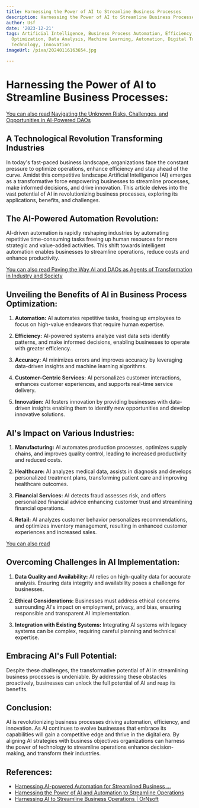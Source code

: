 ```yaml
---
title: Harnessing the Power of AI to Streamline Business Processes
description: Harnessing the Power of AI to Streamline Business Processes
author: Usf
date: '2023-12-21'
tags: Artificial Intelligence, Business Process Automation, Efficiency, Productivity,
  Optimization, Data Analysis, Machine Learning, Automation, Digital Transformation,
  Technology, Innovation
imageUrl: /pixa/20240116163654.jpg

---
```

# Harnessing the Power  of  AI to Streamline Business Processes:
[You can also read Navigating the Unknown Risks, Challenges, and Opportunities in AI-Powered DAOs](Navigating%20the%20Unknown%20Risks%2C%20Challenges%2C%20and%20Opportunities%20in%20AI-Powered%20DAOs)


## A Technological Revolution Transforming Industries

In today's fast-paced business landscape, organizations face  the constant pressure to optimize operations,  enhance efficiency and stay  ahead of the curve. Amidst this competitive landscape Artificial Intelligence (AI) emerges as a transformative force empowering businesses to  streamline processes, make  informed decisions, and drive innovation. This article delves into the vast  potential of AI in revolutionizing business processes, exploring its applications, benefits, and challenges.

## The  AI-Powered Automation Revolution:

AI-driven automation is  rapidly reshaping industries by automating repetitive time-consuming tasks freeing up human resources for more strategic and value-added activities. This shift towards intelligent automation enables businesses to streamline operations, reduce costs and enhance productivity.

[You can also read Paving the  Way AI and DAOs as Agents of Transformation in Industry and Society](Paving%20the%20Way%20AI%20and%20DAOs%20as%20Agents%20of%20Transformation%20in%20Industry%20and%20Society)


## Unveiling the Benefits of AI in Business Process Optimization:

1. **Automation:** AI automates repetitive tasks, freeing up employees to focus on high-value  endeavors that require human expertise.


2.  **Efficiency:** AI-powered systems analyze vast  data sets identify patterns, and  make informed decisions, enabling businesses to operate with greater efficiency.


3. **Accuracy:** AI minimizes errors and improves accuracy by leveraging data-driven insights and machine learning algorithms.


4. **Customer-Centric Services:** AI  personalizes customer interactions, enhances customer experiences,  and  supports real-time service delivery.


5. **Innovation:** AI  fosters innovation by providing businesses with data-driven insights enabling them to identify new opportunities and develop  innovative solutions.

## AI's  Impact on Various Industries:

1. **Manufacturing:**  AI automates production processes, optimizes supply chains, and improves quality control, leading to increased productivity and reduced costs.


2. **Healthcare:** AI analyzes medical data, assists in diagnosis and  develops  personalized treatment plans, transforming patient care and improving healthcare outcomes.


3. **Financial Services:** AI detects fraud assesses risk, and offers personalized financial advice enhancing customer trust and streamlining  financial operations.


4. **Retail:**  AI analyzes  customer behavior personalizes recommendations, and optimizes inventory management, resulting  in enhanced customer experiences and  increased sales.

[You  can also read ]()


## Overcoming Challenges in AI Implementation:

1. **Data Quality and Availability:** AI relies on high-quality data for accurate analysis.  Ensuring data integrity and availability poses a challenge  for businesses.


2. **Ethical Considerations:**  Businesses must address ethical concerns  surrounding AI's impact on employment, privacy,  and bias, ensuring responsible and transparent AI implementation.


3. **Integration with Existing Systems:**  Integrating  AI systems  with legacy systems can be  complex, requiring careful planning and  technical expertise.

## Embracing AI's Full  Potential:

Despite these challenges,  the transformative potential of AI in streamlining business processes  is undeniable. By addressing these obstacles proactively, businesses can unlock the full potential of AI and reap its benefits.

## Conclusion:

AI  is  revolutionizing business processes driving automation, efficiency, and innovation. As AI continues to evolve businesses that embrace its capabilities will gain a competitive edge and thrive in the digital era. By aligning AI  strategies with business objectives organizations can harness  the power of technology to streamline operations enhance decision-making, and transform  their industries.

## References:
- [Harnessing AI-powered Automation for Streamlined Business ...](https://ditasolutions.com/uncategorized/harnessing-ai-powered-automation-for-streamlined-business-processes/)
- [Harnessing the Power of AI and Automation to Streamline Operations](https://www.linkedin.com/pulse/harnessing-power-ai-automation-streamline-operations-john-fingleton-piktf?trk=article-ssr-frontend-pulse_more-articles_related-content-card)
- [Harnessing AI to Streamline Business Operations | OrNsoft](https://www.ornsoft.com/blog/harnessing-ai-to-streamline-business-operations/)
